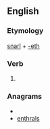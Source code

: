==English==

===Etymology===
[[snarl]] + [[-eth]]

===Verb===
{{infl|en|verb form}}

# {{archaic third-person singular of|snarl}}

===Anagrams===
* {{alphagram|aehlnrst}}
* [[enthrals#English|enthrals]]